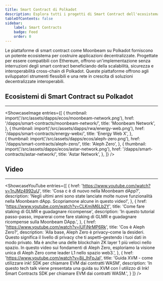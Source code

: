 ```yaml
---
title: Smart Contract di Polkadot 
description: Esplora tutti i progetti di Smart Contract dell'ecosistema Polkadot.
tableOfContents: false
sidebar: 
    label: Smart Contracts
    badge: Feed
    order: 0
---
```



Le piattaforme di smart contract come Moonbeam su Polkadot forniscono un potente ecosistema per costruire applicazioni decentralizzate. Progettate per essere compatibili con Ethereum, offrono un'implementazione senza interruzioni degli smart contract beneficiando della scalabilità, sicurezza e interoperabilità cross-chain di Polkadot. Queste piattaforme offrono agli sviluppatori strumenti flessibili e una rete in crescita di soluzioni decentralizzate interoperabili.

## Ecosistemi di Smart Contract su Polkadot
----------------
<ShowcaseImage
  entries={[
        {
      thumbnail: import('/src/assets/dapps/ecos/moonbeam-network.png'),
      href: '/dapps/smart-contracts/moonbeam-network/',
      title: 'Moonbeam Network',
    },
                     {
      thumbnail: import('/src/assets/dapps/rwa/energy-web.png'),
      href: '/dapps/smart-contracts/energy-webx/',
      title: 'Energy Web X',
      },  
    {
      thumbnail: import('/src/assets/dapps/ecos/aleph-zero.png'),
      href: '/dapps/smart-contracts/aleph-zero/',
      title: 'Aleph Zero',
      },
              {
      thumbnail: import('/src/assets/dapps/ecos/astar-network.png'),
      href: '/dapps/smart-contracts/astar-network/',
      title: 'Astar Network',
    },
  ]}
/>

## Video
----------------
<ShowcaseYouTube
  entries={[
    {
      href: 'https://www.youtube.com/watch?v=1nJMz4992uU',
      title: 'Cosa c è di nuovo nella Moonbeam dApp?',
      description: 'Negli ultimi anni sono state lanciate molte nuove funzionalità nella Moonbeam dApp. Scopriamone alcune in questo video!',
    },
    {
      href: 'https://www.youtube.com/watch?v=CLKmiM6Lb2Y',
      title: 'Come fare staking di GLMR e guadagnare ricompense',
      description: 'In questo tutorial passo-passo, imparerai come fare staking di GLMR e guadagnare ricompense sulla Moonbeam DApp.',
    },
    {
      href: 'https://www.youtube.com/watch?v=lUFjNrMP6Rk',
      title: 'Cos è Aleph Zero?',
      description: 'Alla base, Aleph Zero è privacy–come la desideri. Questo significa il livello di privacy che ti aspetti–gestendo i tuoi dati in modo privato. Ma è anche una delle blockchain ZK layer 1 più veloci nello spazio. In questo video sui fondamenti di Aleph Zero, esploriamo la visione unica di Aleph Zero come leader L1 nello spazio web3.',
    },
        {
      href: 'https://www.youtube.com/watch?v=8ij_lhFpJaI',
      title: 'Guida XVM - come utilizzare ink! SDK per chiamare EVM dai contratti WASM',
      description: 'In questo tech talk viene presentata una guida su XVM con l utilizzo di Ink! Smart Contracts SDK per chiamare EVM dai contratti WASM.',
    }
  ]}
/>
